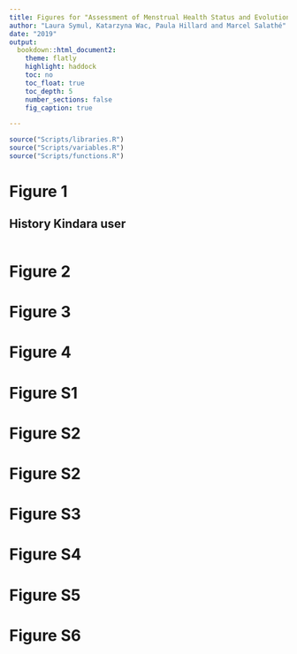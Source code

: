 ```yaml
---
title: Figures for "Assessment of Menstrual Health Status and Evolution through Mobile Apps for Fertility Awareness""
author: "Laura Symul, Katarzyna Wac, Paula Hillard and Marcel Salathé"
date: "2019"
output: 
  bookdown::html_document2: 
    theme: flatly
    highlight: haddock
    toc: no
    toc_float: true
    toc_depth: 5
    number_sections: false
    fig_caption: true

---
```


```r
source("Scripts/libraries.R")
source("Scripts/variables.R")
source("Scripts/functions.R")
```



# Figure 1

## History Kindara user

```r

```


# Figure 2

# Figure 3

# Figure 4

# Figure S1

# Figure S2


# Figure S2


# Figure S3

# Figure S4

# Figure S5


# Figure S6




